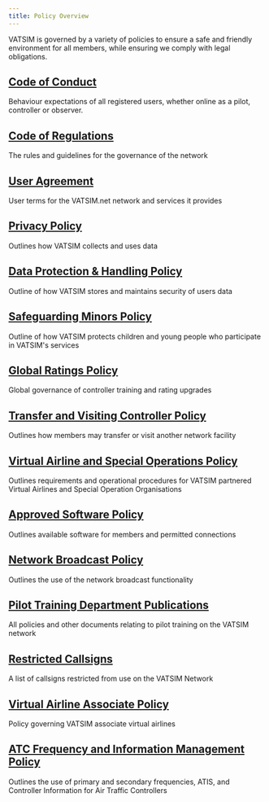 ```yaml
---
title: Policy Overview
---
```


VATSIM is governed by a variety of policies to ensure a safe and friendly environment for all members, while ensuring we comply with legal obligations.

## [Code of Conduct](/docs/policy/code-of-conduct)
Behaviour expectations of all registered users, whether online as a pilot, controller or observer.

## [Code of Regulations](https://cdn.vatsim.net/policy-documents/VATSIM%20Code%20of%20Regulations%20OCT20.pdf)
The rules and guidelines for the governance of the network

## [User Agreement](/docs/policy/user-agreement)
User terms for the VATSIM.net network and services it provides

## [Privacy Policy](https://cdn.vatsim.net/policy-documents/VATSIM%20Privacy%20and%20Data%20Collection%20Policy%20v1.1%20JUN20.pdf)
Outlines how VATSIM collects and uses data

## [Data Protection & Handling Policy](https://cdn.vatsim.net/policy-documents/VATSIM%20Data%20Protection%20and%20Data%20Handling%20Policy%20v1.1%20JUN20.pdf)
Outline of how VATSIM stores and maintains security of users data

## [Safeguarding Minors Policy](https://cdn.vatsim.net/policy-documents/VATSIM%20Safeguarding%20Minors%20Policy%20v1.1%20JUN20.pdf)
Outline of how VATSIM protects children and young people who participate in VATSIM's services

## [Global Ratings Policy](/docs/policy/global-ratings-policy)
Global governance of controller training and rating upgrades

## [Transfer and Visiting Controller Policy](/docs/policy/transfer-and-visiting-controller-policy)
Outlines how members may transfer or visit another network facility

## [Virtual Airline and Special Operations Policy](https://cdn.vatsim.net/policy-documents/VATSIM%20VSOA%20Policy%20MAR19.pdf)
Outlines requirements and operational procedures for VATSIM partnered Virtual Airlines and Special Operation Organisations

## [Approved Software Policy](/docs/policy/approved-software)
Outlines available software for members and permitted connections

## [Network Broadcast Policy](https://cdn.vatsim.net/policy-documents/VATSIM%20Broadcast%20Policy%20104d.pdf)
Outlines the use of the network broadcast functionality

## [Pilot Training Department Publications](https://my.vatsim.net/pilots/train)
All policies and other documents relating to pilot training on the VATSIM network

## [Restricted Callsigns](/docs/policy/restricted-callsigns)
A list of callsigns restricted from use on the VATSIM Network

## [Virtual Airline Associate Policy](https://cdn.vatsim.net/policy-documents/VATSIM%20VA%20Associate%20Policy.pdf)
 Policy governing VATSIM associate virtual airlines

## [ATC Frequency and Information Management Policy](https://cdn.vatsim.net/policy-documents/VATSIM%20ATC%20Frequency%20and%20Information%20Management%20Policy.pdf)
Outlines the use of primary and secondary frequencies, ATIS, and Controller Information for Air Traffic Controllers
